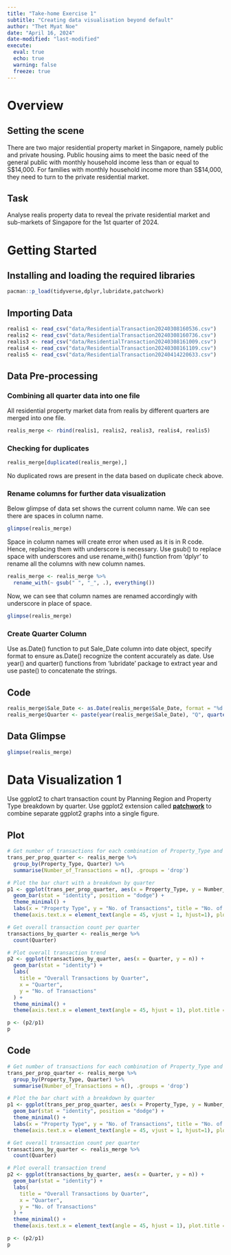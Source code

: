 ```yaml
---
title: "Take-home Exercise 1"
subtitle: "Creating data visualisation beyond default"
author: "Thet Myat Noe"
date: "April 16, 2024"
date-modified: "last-modified"
execute:
  eval: true
  echo: true
  warning: false
  freeze: true
---
```


# Overview

## Setting the scene

There are two major residential property market in Singapore, namely public and private housing. Public housing aims to meet the basic need of the general public with monthly household income less than or equal to S\$14,000. For families with monthly household income more than S\$14,000, they need to turn to the private residential market.

## Task

Analyse realis property data to reveal the private residential market and sub-markets of Singapore for the 1st quarter of 2024.

# Getting Started

## Installing and loading the required libraries

```r
pacman::p_load(tidyverse,dplyr,lubridate,patchwork)
```

## Importing Data

```r
realis1 <- read_csv("data/ResidentialTransaction20240308160536.csv")
realis2 <- read_csv("data/ResidentialTransaction20240308160736.csv")
realis3 <- read_csv("data/ResidentialTransaction20240308161009.csv")
realis4 <- read_csv("data/ResidentialTransaction20240308161109.csv")
realis5 <- read_csv("data/ResidentialTransaction20240414220633.csv")

```

## Data Pre-processing

### Combining all quarter data into one file

All residential property market data from realis by different quarters are merged into one file.

```r
realis_merge <- rbind(realis1, realis2, realis3, realis4, realis5)
```

### Checking for duplicates

```r
realis_merge[duplicated(realis_merge),]
```

No duplicated rows are present in the data based on duplicate check above.

### Rename columns for further data visualization
Below glimpse of data set shows the current column name. We can see there are spaces in column name.
```r
glimpse(realis_merge)
```

Space in column names will create error when used as it is in R code. Hence, replacing them with underscore is necessary.
Use gsub() to replace space with underscores and use rename_with() function from 'dplyr' to rename all the columns with new column names.
```r
realis_merge <- realis_merge %>%
  rename_with(~ gsub(" ", "_", .), everything())
```

Now, we can see that column names are renamed accordingly with underscore in place of space.
```r
glimpse(realis_merge)
```

### Create Quarter Column
Use as.Date() function to put Sale_Date column into date object, specify format to ensure as.Date() recognize the content accurately as date.
Use year() and quarter() functions from 'lubridate' package to extract year and use paste() to concatenate the strings.

::: panel-tabset
## Code

```r
realis_merge$Sale_Date <- as.Date(realis_merge$Sale_Date, format = "%d %b %Y")
realis_merge$Quarter <- paste(year(realis_merge$Sale_Date), "Q", quarter(realis_merge$Sale_Date), sep="")
```

## Data Glimpse

```r
glimpse(realis_merge)
```

:::

# Data Visualization 1
Use ggplot2 to chart transaction count by Planning Region and Property Type breakdown by quarter.
Use ggplot2 extension called [**patchwork**](https://patchwork.data-imaginist.com/) to combine separate ggplot2 graphs into a single figure.

::: panel-tabset
## Plot

```r
# Get number of transactions for each combination of Property_Type and Quarter
trans_per_prop_quarter <- realis_merge %>%
  group_by(Property_Type, Quarter) %>%
  summarise(Number_of_Transactions = n(), .groups = 'drop')

# Plot the bar chart with a breakdown by quarter
p1 <- ggplot(trans_per_prop_quarter, aes(x = Property_Type, y = Number_of_Transactions, fill = Quarter)) +
  geom_bar(stat = "identity", position = "dodge") +
  theme_minimal() +
  labs(x = "Property Type", y = "No. of Transactions", title = "No. of Transactions by Property Type and Quarter")+
  theme(axis.text.x = element_text(angle = 45, vjust = 1, hjust=1), plot.title = element_text(hjust = 0.5, size = 10), axis.title.y = element_text(size = rel(0.8)))

# Get overall transaction count per quarter
transactions_by_quarter <- realis_merge %>%
  count(Quarter) 

# Plot overall transaction trend
p2 <- ggplot(transactions_by_quarter, aes(x = Quarter, y = n)) + 
  geom_bar(stat = "identity") +  
  labs(
    title = "Overall Transactions by Quarter",
    x = "Quarter",
    y = "No. of Transactions"
  ) +
  theme_minimal() +
  theme(axis.text.x = element_text(angle = 45, hjust = 1), plot.title = element_text(hjust = 0.5, size = 10), axis.title.y = element_text(size = rel(0.8)))

p <- (p2/p1) 
p
```

## Code

```r
# Get number of transactions for each combination of Property_Type and Quarter
trans_per_prop_quarter <- realis_merge %>%
  group_by(Property_Type, Quarter) %>%
  summarise(Number_of_Transactions = n(), .groups = 'drop')

# Plot the bar chart with a breakdown by quarter
p1 <- ggplot(trans_per_prop_quarter, aes(x = Property_Type, y = Number_of_Transactions, fill = Quarter)) +
  geom_bar(stat = "identity", position = "dodge") +
  theme_minimal() +
  labs(x = "Property Type", y = "No. of Transactions", title = "No. of Transactions by Property Type and Quarter")+
  theme(axis.text.x = element_text(angle = 45, vjust = 1, hjust=1), plot.title = element_text(hjust = 0.5, size = 10), axis.title.y = element_text(size = rel(0.8)))

# Get overall transaction count per quarter
transactions_by_quarter <- realis_merge %>%
  count(Quarter) 

# Plot overall transaction trend
p2 <- ggplot(transactions_by_quarter, aes(x = Quarter, y = n)) + 
  geom_bar(stat = "identity") +  
  labs(
    title = "Overall Transactions by Quarter",
    x = "Quarter",
    y = "No. of Transactions"
  ) +
  theme_minimal() +
  theme(axis.text.x = element_text(angle = 45, hjust = 1), plot.title = element_text(hjust = 0.5, size = 10), axis.title.y = element_text(size = rel(0.8)))

p <- (p2/p1) 
p
```
:::

